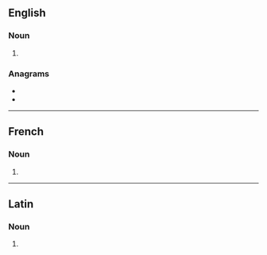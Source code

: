 ==English==

===Noun===
{{head|en|noun plural form}}

# {{plural of|condo|lang=en}}

===Anagrams===
* {{l|en|codons}}
* {{l|en|no-docs}}

----

==French==

===Noun===
{{head|fr|noun plural form|g=?}}

# {{plural of|condo|lang=fr}}

----

==Latin==

===Noun===
{{la-noun-form|condōs}}

# {{inflection of|condus||acc|p|lang=la}}